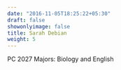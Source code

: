 ```yaml
---
date: "2016-11-05T18:25:22+05:30"
draft: false
showonlyimage: false
title: Sarah Debian
weight: 5
---
```

PC 2027
Majors: Biology and English